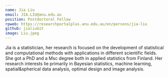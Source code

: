 ```yaml
---
name: Jia Liu
email: JIA.LIU@anu.edu.au
position: Postdoctoral Fellow
rpweb: https://researchportalplus.anu.edu.au/en/persons/jia-liu
github: jialiuGit
image: Liu.jpeg
---
```


Jia is a statistician, her research is focused on the development of statistical and computational methods with applications in different scientific fields. She got a PhD and a Msc degree both in applied statistics from Finland. Her research interests lie primarily in Bayesian statistics, machine learning, spatial&spherical data analysis, optimal design and image analysis.

